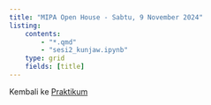 ```yaml
---
title: "MIPA Open House - Sabtu, 9 November 2024"
listing: 
    contents:
        - "*.qmd"
        - "sesi2_kunjaw.ipynb"
    type: grid
    fields: [title]
---
```


Kembali ke [Praktikum](../../../../praktikum.qmd)
